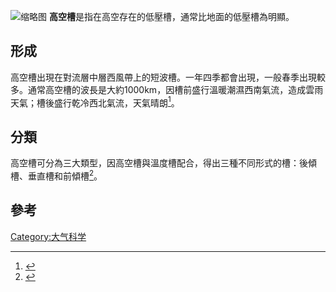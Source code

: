 [[File:01300000294623123381932470465_s.jpg|缩略图]]
'''高空槽'''是指在高空存在的低壓槽，通常比地面的低壓槽為明顯。

== 形成 ==
高空槽出現在對流層中層西風帶上的短波槽。一年四季都會出現，一般春季出現較多。通常高空槽的波長是大約1000km，因槽前盛行溫暖潮濕西南氣流，造成雲雨天氣；槽後盛行乾冷西北氣流，天氣晴朗<ref>{{cite book|author1=王春泽，乔光建|editor=2011.10|title=水文知识读本 第2分册|publisher=北京：中国水利水电出版社|isbn=7-5084-9086-1|pages=517|accessdate=2017-02-15}}</ref>。

== 分類 ==
高空槽可分為三大類型，因高空槽與溫度槽配合，得出三種不同形式的槽：後傾槽、垂直槽和前傾槽<ref>{{cite book|author1=国家气象局|title=气象站天气分析和预报|date=1989年5月|publisher=北京：农业出版社|isbn=7-109-00202-0|pages=222|accessdate=2017-02-15}}</ref>。

== 參考 ==
{{reflist}}
[[Category:大气科学|Category:大气科学]]